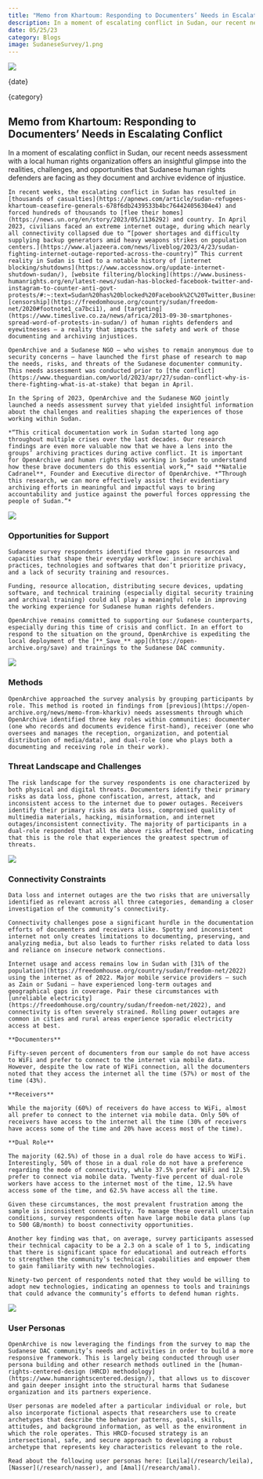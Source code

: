 ```yaml
---
title: "Memo from Khartoum: Responding to Documenters’ Needs in Escalating Conflict"
description: In a moment of escalating conflict in Sudan, our recent needs assessment with a local human rights organization offers an insightful glimpse into the realities, challenges, and opportunities that Sudanese human rights defenders are facing as they document and archive evidence of injustice. 
date: 05/25/23
category: Blogs
image: SudaneseSurvey/1.png
---
```



<ArticleHeaderSection>

![](SudaneseSurvey/1.png)

{date}

{category}

## Memo from Khartoum: Responding to Documenters’ Needs in Escalating Conflict

In a moment of escalating conflict in Sudan, our recent needs assessment with a local human rights organization offers an insightful glimpse into the realities, challenges, and opportunities that Sudanese human rights defenders are facing as they document and archive evidence of injustice.

</ArticleHeaderSection>
<ContentSection>

    In recent weeks, the escalating conflict in Sudan has resulted in [thousands of casualties](https://apnews.com/article/sudan-refugees-khartoum-ceasefire-generals-678f6db2439533b4bc764424056304e4) and forced hundreds of thousands to [flee their homes](https://news.un.org/en/story/2023/05/1136292) and country. In April 2023, civilians faced an extreme internet outage, during which nearly all connectivity collapsed due to “[power shortages and difficulty supplying backup generators amid heavy weapons strikes on population centers.](https://www.aljazeera.com/news/liveblog/2023/4/23/sudan-fighting-internet-outage-reported-across-the-country)” This current reality in Sudan is tied to a notable history of [internet blocking/shutdowns](https://www.accessnow.org/update-internet-shutdown-sudan/), [website filtering/blocking](https://www.business-humanrights.org/en/latest-news/sudan-has-blocked-facebook-twitter-and-instagram-to-counter-anti-govt-protests/#:~:text=Sudan%20has%20blocked%20Facebook%2C%20Twitter,Business%20%26%20Human%20Rights%20Resource%20Centre), [censorship](https://freedomhouse.org/country/sudan/freedom-net/2020#footnote1_ca7bci1), and [targeting](https://www.timeslive.co.za/news/africa/2013-09-30-smartphones-spread-word-of-protests-in-sudan/) of human rights defenders and eyewitnesses – a reality that impacts the safety and work of those documenting and archiving injustices. 

    OpenArchive and a Sudanese NGO – who wishes to remain anonymous due to security concerns – have launched the first phase of research to map the needs, risks, and threats of the Sudanese documenter community. This needs assessment was conducted prior to [the conflict](https://www.theguardian.com/world/2023/apr/27/sudan-conflict-why-is-there-fighting-what-is-at-stake) that began in April. 

    In the Spring of 2023, OpenArchive and the Sudanese NGO jointly launched a needs assessment survey that yielded insightful information about the challenges and realities shaping the experiences of those working within Sudan. 

    *“This critical documentation work in Sudan started long ago throughout multiple crises over the last decades. Our research findings are even more valuable now that we have a lens into the groups’ archiving practices during active conflict. It is important for OpenArchive and human rights NGOs working in Sudan to understand how these brave documenters do this essential work,”* said **Natalie Cadranel**, Founder and Executive director of OpenArchive. *“Through this research, we can more effectively assist their evidentiary archiving efforts in meaningful and impactful ways to bring accountability and justice against the powerful forces oppressing the people of Sudan.”*

![](SudaneseSurvey/2.png)

### Opportunities for Support

    Sudanese survey respondents identified three gaps in resources and capacities that shape their everyday workflow: insecure archival practices, technologies and softwares that don’t prioritize privacy, and a lack of security training and resources.
    
    Funding, resource allocation, distributing secure devices, updating software, and technical training (especially digital security training and archival training) could all play a meaningful role in improving the working experience for Sudanese human rights defenders. 

    OpenArchive remains committed to supporting our Sudanese counterparts, especially during this time of crisis and conflict. In an effort to respond to the situation on the ground, OpenArchive is expediting the local deployment of the [**_Save_** app](https://open-archive.org/save) and trainings to the Sudanese DAC community. 

![](SudaneseSurvey/3.png)

### Methods

    OpenArchive approached the survey analysis by grouping participants by role. This method is rooted in findings from [previous](https://open-archive.org/news/memo-from-kharkiv) needs assessments through which OpenArchive identified three key roles within communities: documenter (one who records and documents evidence first-hand), receiver (one who oversees and manages the reception, organization, and potential distribution of media/data), and dual-role (one who plays both a documenting and receiving role in their work). 

### Threat Landscape and Challenges

    The risk landscape for the survey respondents is one characterized by both physical and digital threats. Documenters identify their primary risks as data loss, phone confiscation, arrest, attack, and inconsistent access to the internet due to power outages. Receivers identify their primary risks as data loss, compromised quality of multimedia materials, hacking, misinformation, and internet outages/inconsistent connectivity. The majority of participants in a dual-role responded that all the above risks affected them, indicating that this is the role that experiences the greatest spectrum of threats.

![](SudaneseSurvey/4.png)

### Connectivity Constraints 

    Data loss and internet outages are the two risks that are universally identified as relevant across all three categories, demanding a closer investigation of the community’s connectivity.

    Connectivity challenges pose a significant hurdle in the documentation efforts of documenters and receivers alike. Spotty and inconsistent internet not only creates limitations to documenting, preserving, and analyzing media, but also leads to further risks related to data loss and reliance on insecure network connections.

    Internet usage and access remains low in Sudan with [31% of the population](https://freedomhouse.org/country/sudan/freedom-net/2022) using the internet as of 2022. Major mobile service providers – such as Zain or Sudani – have experienced long-term outages and geographical gaps in coverage. Pair these circumstances with [unreliable electricity](https://freedomhouse.org/country/sudan/freedom-net/2022), and connectivity is often severely strained. Rolling power outages are common in cities and rural areas experience sporadic electricity access at best.   

    **Documenters**
    
    Fifty-seven percent of documenters from our sample do not have access to WiFi and prefer to connect to the internet via mobile data. However, despite the low rate of WiFi connection, all the documenters noted that they access the internet all the time (57%) or most of the time (43%). 

    **Receivers**

    While the majority (60%) of receivers do have access to WiFi, almost all prefer to connect to the internet via mobile data. Only 50% of receivers have access to the internet all the time (30% of receivers have access some of the time and 20% have access most of the time). 

    **Dual Role**

    The majority (62.5%) of those in a dual role do have access to WiFi. Interestingly, 50% of those in a dual role do not have a preference regarding the mode of connectivity, while 37.5% prefer WiFi and 12.5% prefer to connect via mobile data. Twenty-five percent of dual-role workers have access to the internet most of the time, 12.5% have access some of the time, and 62.5% have access all the time. 

    Given these circumstances, the most prevalent frustration among the sample is inconsistent connectivity. To manage these overall uncertain conditions, survey respondents often have large mobile data plans (up to 500 GB/month) to boost connectivity opportunities.

    Another key finding was that, on average, survey participants assessed their technical capacity to be a 2.3 on a scale of 1 to 5, indicating that there is significant space for educational and outreach efforts to strengthen the community’s technical capabilities and empower them to gain familiarity with new technologies. 

    Ninety-two percent of respondents noted that they would be willing to adopt new technologies, indicating an openness to tools and trainings that could advance the community’s efforts to defend human rights. 

![](SudaneseSurvey/5.png)

### User Personas

    OpenArchive is now leveraging the findings from the survey to map the Sudanese DAC community’s needs and activities in order to build a more responsive framework. This is largely being conducted through user persona building and other research methods outlined in the [human-rights-centered-design (HRCD) methodology](https://www.humanrightscentered.design/), that allows us to discover and gain deeper insight into the structural harms that Sudanese organization and its partners experience.  

    User personas are modeled after a particular individual or role, but also incorporate fictional aspects that researchers use to create archetypes that describe the behavior patterns, goals, skills, attitudes, and background information, as well as the environment in which the role operates. This HRCD-focused strategy is an intersectional, safe, and secure approach to developing a robust archetype that represents key characteristics relevant to the role.  

    Read about the following user personas here: [Leila](/research/leila), [Nasser](/research/nasser), and [Amal](/research/amal). 

</ContentSection>
